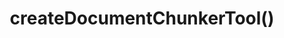 ---
title: createDocumentChunkerTool()
description: ドキュメントチャンカーツールの作成関数
order: 1
updated: 2024-03-18
--- 